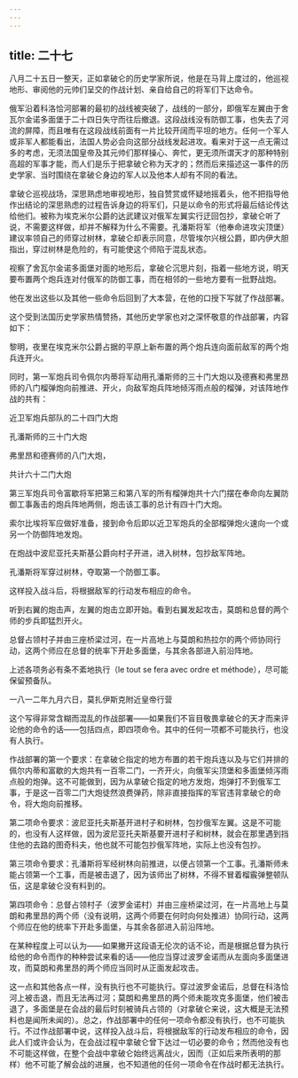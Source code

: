 ```yaml
---
---
---
```

title: 二十七
---



八月二十五日一整天，正如拿破仑的历史学家所说，他是在马背上度过的，他巡视地形、审阅他的元帅们呈交的作战计划、亲自给自己的将军们下达命令。

俄军沿着科洛恰河部署的最初的战线被突破了，战线的一部分，即俄军左翼由于舍瓦尔金诺多面堡于二十四日失守而往后撤退。这段战线没有防御工事，也失去了河流的屏障，而且唯有在这段战线前面有一片比较开阔而平坦的地方。任何一个军人或非军人都能看出，法国人势必会向这部分战线发起进攻。看来对于这一点无需过多的考虑，无须法国皇帝及其元帅们那样操心、奔忙，更无须所谓天才的那种特别高超的军事才能，而人们是乐于把拿破仑称为天才的；然而后来描述这一事件的历史学家、当时围绕在拿破仑身边的军人以及他本人却有不同的看法。

拿破仑巡视战场，深思熟虑地审视地形，独自赞赏或怀疑地摇着头，他不把指导他作出结论的深思熟虑的过程告诉身边的将军们，只是以命令的形式将最后结论传达给他们。被称为埃克米尔公爵的达武建议对俄军左翼实行迂回包抄，拿破仑听了说，不需要这样做，却并不解释为什么不需要。孔潘斯将军（他奉命进攻尖顶堡）建议率领自己的师穿过树林，拿破仑却表示同意，尽管埃尔兴根公爵，即内伊大胆指出，穿过树林是危险的，有可能使这个师陷于混乱状态。

视察了舍瓦尔金诺多面堡对面的地形后，拿破仑沉思片刻，指着一些地方说，明天要布置两个炮兵连对付俄军的防御工事，而在相邻的一些地方要有一批野战炮。

他在发出这些以及其他一些命令后回到了大本营，在他的口授下写就了作战部署。

这个受到法国历史学家热情赞扬，其他历史学家也对之深怀敬意的作战部署，内容如下：

黎明，夜里在埃克米尔公爵占据的平原上新布置的两个炮兵连向面前敌军的两个炮兵连开火。

同时，第一军炮兵司令佩尔内蒂将军动用孔潘斯师的三十门大炮以及德赛和弗里昂师的八门榴弹炮向前推进、开火，向敌军炮兵阵地倾泻雨点般的榴弹，对该阵地作战的共有：

近卫军炮兵部队的二十四门大炮

孔潘斯师的三十门大炮

弗里昂和德赛师的八门大炮，

共计六十二门大炮

第三军炮兵司令富歇将军把第三和第八军的所有榴弹炮共十六门摆在奉命向左翼防御工事轰击的炮兵阵地两侧，炮击该工事的总计有四十门大炮。

索尔比埃将军应做好准备，接到命令后即以近卫军炮兵的全部榴弹炮火速向一个或另一个防御阵地发炮。

在炮战中波尼亚托夫斯基公爵向村子开进，进入树林，包抄敌军阵地。

孔潘斯将军穿过树林，夺取第一个防御工事。

这样投入战斗后，将根据敌军的行动发布相应的命令。

听到右翼的炮击声，左翼的炮击立即开始。看到右翼发起攻击，莫朗和总督的两个师的步兵即猛烈开火。

总督占领村子并由三座桥梁过河，在一片高地上与莫朗和热拉尔的两个师协同行动，这两个师应在总督的统率下开赴多面堡，与其余各部进入前沿阵地。

上述各项务必有条不紊地执行（le tout se fera avec ordre et méthode），尽可能保留预备队。

一八一二年九月六日，莫扎伊斯克附近皇帝行营

这个写得非常含糊而混乱的作战部署——如果我们不盲目敬畏拿破仑的天才而来评论他的命令的话——包括四点，即四项命令。其中的任何一项都不可能执行，也没有人执行。

作战部署的第一个要求：在拿破仑指定的地方布置的若干炮兵连以及与它们并排的佩尔内蒂和富歇的大炮共有一百零二门，一齐开火，向俄军尖顶堡和多面堡倾泻雨点般的炮弹。这不可能做到，因为从拿破仑指定的地方发炮，炮弹打不到俄军工事，于是这一百零二门大炮徒然浪费弹药，除非直接指挥的军官违背拿破仑的命令，将大炮向前推移。

第二项命令要求：波尼亚托夫斯基开进村子和树林，包抄俄军左翼。这是不可能的，也没有人这样做，因为波尼亚托夫斯基要开进村子和树林，就会在那里遇到挡住他的去路的图奇科夫，他也就不可能包抄俄军阵地，实际上也没有包抄。

第三项命令要求：孔潘斯将军经树林向前推进，以便占领第一个工事。孔潘斯师未能占领第一个工事，而是被击退了，因为该师出了树林，不得不冒着榴霰弹整顿队伍，这是拿破仑没有料到的。

第四项命令：总督占领村子（波罗金诺村）并由三座桥梁过河，在一片高地上与莫朗和弗里昂的两个师（没有说明，这两个师要在何时向何处推进）协同行动，这两个师应在他的统率下开赴多面堡，与其余各部进入前沿阵地。

在某种程度上可以认为——如果撇开这段语无伦次的话不论，而是根据总督为执行给他的命令而作的种种尝试来看的话——他应当穿过波罗金诺而从左面向多面堡进攻，而莫朗和弗里昂的两个师应当同时从正面发起攻击。

这一点和其他各点一样，没有执行也不可能执行。穿过波罗金诺后，总督在科洛恰河上被击退，而且无法再过河；莫朗和弗里昂的两个师未能攻克多面堡，他们被击退了，多面堡是在会战的最后时刻被骑兵占领的（对拿破仑来说，这大概是无法预料也是闻所未闻的）。总之，作战部署中的任何一项命令都没有执行，也不可能执行。不过作战部署中说，这样投入战斗后，将根据敌军的行动发布相应的命令，因此人们或许会认为，在会战过程中拿破仑曾下达过一切必要的命令；然而他没有也不可能这样做，在整个会战中拿破仑始终远离战火，因而（正如后来所表明的那样）他不可能了解会战的进展，也不知道他的任何一项命令在作战时都无法执行。